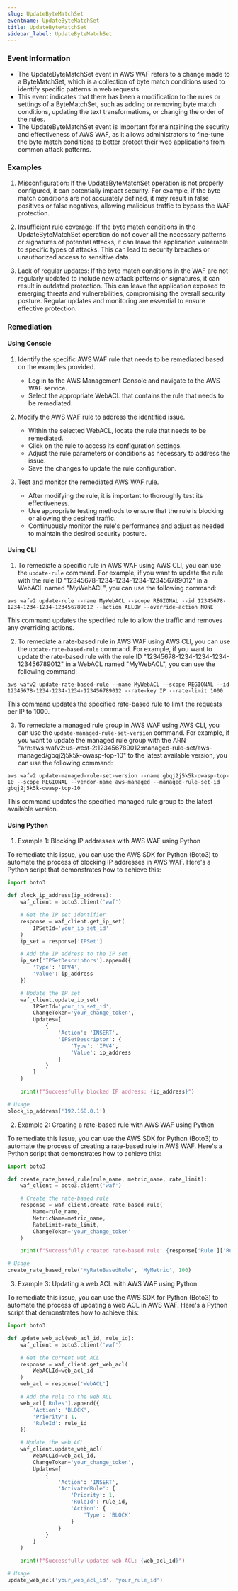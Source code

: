 ```yaml
--- 
slug: UpdateByteMatchSet
eventname: UpdateByteMatchSet
title: UpdateByteMatchSet
sidebar_label: UpdateByteMatchSet
---
```

                       
### Event Information

- The UpdateByteMatchSet event in AWS WAF refers to a change made to a ByteMatchSet, which is a collection of byte match conditions used to identify specific patterns in web requests.
- This event indicates that there has been a modification to the rules or settings of a ByteMatchSet, such as adding or removing byte match conditions, updating the text transformations, or changing the order of the rules.
- The UpdateByteMatchSet event is important for maintaining the security and effectiveness of AWS WAF, as it allows administrators to fine-tune the byte match conditions to better protect their web applications from common attack patterns.


### Examples

1. Misconfiguration: If the UpdateByteMatchSet operation is not properly configured, it can potentially impact security. For example, if the byte match conditions are not accurately defined, it may result in false positives or false negatives, allowing malicious traffic to bypass the WAF protection.

2. Insufficient rule coverage: If the byte match conditions in the UpdateByteMatchSet operation do not cover all the necessary patterns or signatures of potential attacks, it can leave the application vulnerable to specific types of attacks. This can lead to security breaches or unauthorized access to sensitive data.

3. Lack of regular updates: If the byte match conditions in the WAF are not regularly updated to include new attack patterns or signatures, it can result in outdated protection. This can leave the application exposed to emerging threats and vulnerabilities, compromising the overall security posture. Regular updates and monitoring are essential to ensure effective protection.

### Remediation

#### Using Console

1. Identify the specific AWS WAF rule that needs to be remediated based on the examples provided.
   - Log in to the AWS Management Console and navigate to the AWS WAF service.
   - Select the appropriate WebACL that contains the rule that needs to be remediated.

2. Modify the AWS WAF rule to address the identified issue.
   - Within the selected WebACL, locate the rule that needs to be remediated.
   - Click on the rule to access its configuration settings.
   - Adjust the rule parameters or conditions as necessary to address the issue.
   - Save the changes to update the rule configuration.

3. Test and monitor the remediated AWS WAF rule.
   - After modifying the rule, it is important to thoroughly test its effectiveness.
   - Use appropriate testing methods to ensure that the rule is blocking or allowing the desired traffic.
   - Continuously monitor the rule's performance and adjust as needed to maintain the desired security posture.

#### Using CLI

1. To remediate a specific rule in AWS WAF using AWS CLI, you can use the `update-rule` command. For example, if you want to update the rule with the rule ID "12345678-1234-1234-1234-123456789012" in a WebACL named "MyWebACL", you can use the following command:

```
aws wafv2 update-rule --name MyWebACL --scope REGIONAL --id 12345678-1234-1234-1234-123456789012 --action ALLOW --override-action NONE
```

This command updates the specified rule to allow the traffic and removes any overriding actions.

2. To remediate a rate-based rule in AWS WAF using AWS CLI, you can use the `update-rate-based-rule` command. For example, if you want to update the rate-based rule with the rule ID "12345678-1234-1234-1234-123456789012" in a WebACL named "MyWebACL", you can use the following command:

```
aws wafv2 update-rate-based-rule --name MyWebACL --scope REGIONAL --id 12345678-1234-1234-1234-123456789012 --rate-key IP --rate-limit 1000
```

This command updates the specified rate-based rule to limit the requests per IP to 1000.

3. To remediate a managed rule group in AWS WAF using AWS CLI, you can use the `update-managed-rule-set-version` command. For example, if you want to update the managed rule group with the ARN "arn:aws:wafv2:us-west-2:123456789012:managed-rule-set/aws-managed/gbqj2j5k5k-owasp-top-10" to the latest available version, you can use the following command:

```
aws wafv2 update-managed-rule-set-version --name gbqj2j5k5k-owasp-top-10 --scope REGIONAL --vendor-name aws-managed --managed-rule-set-id gbqj2j5k5k-owasp-top-10
```

This command updates the specified managed rule group to the latest available version.

#### Using Python

1. Example 1: Blocking IP addresses with AWS WAF using Python

To remediate this issue, you can use the AWS SDK for Python (Boto3) to automate the process of blocking IP addresses in AWS WAF. Here's a Python script that demonstrates how to achieve this:

```python
import boto3

def block_ip_address(ip_address):
    waf_client = boto3.client('waf')

    # Get the IP set identifier
    response = waf_client.get_ip_set(
        IPSetId='your_ip_set_id'
    )
    ip_set = response['IPSet']

    # Add the IP address to the IP set
    ip_set['IPSetDescriptors'].append({
        'Type': 'IPV4',
        'Value': ip_address
    })

    # Update the IP set
    waf_client.update_ip_set(
        IPSetId='your_ip_set_id',
        ChangeToken='your_change_token',
        Updates=[
            {
                'Action': 'INSERT',
                'IPSetDescriptor': {
                    'Type': 'IPV4',
                    'Value': ip_address
                }
            }
        ]
    )

    print(f"Successfully blocked IP address: {ip_address}")

# Usage
block_ip_address('192.168.0.1')
```

2. Example 2: Creating a rate-based rule with AWS WAF using Python

To remediate this issue, you can use the AWS SDK for Python (Boto3) to automate the process of creating a rate-based rule in AWS WAF. Here's a Python script that demonstrates how to achieve this:

```python
import boto3

def create_rate_based_rule(rule_name, metric_name, rate_limit):
    waf_client = boto3.client('waf')

    # Create the rate-based rule
    response = waf_client.create_rate_based_rule(
        Name=rule_name,
        MetricName=metric_name,
        RateLimit=rate_limit,
        ChangeToken='your_change_token'
    )

    print(f"Successfully created rate-based rule: {response['Rule']['RuleId']}")

# Usage
create_rate_based_rule('MyRateBasedRule', 'MyMetric', 100)
```

3. Example 3: Updating a web ACL with AWS WAF using Python

To remediate this issue, you can use the AWS SDK for Python (Boto3) to automate the process of updating a web ACL in AWS WAF. Here's a Python script that demonstrates how to achieve this:

```python
import boto3

def update_web_acl(web_acl_id, rule_id):
    waf_client = boto3.client('waf')

    # Get the current web ACL
    response = waf_client.get_web_acl(
        WebACLId=web_acl_id
    )
    web_acl = response['WebACL']

    # Add the rule to the web ACL
    web_acl['Rules'].append({
        'Action': 'BLOCK',
        'Priority': 1,
        'RuleId': rule_id
    })

    # Update the web ACL
    waf_client.update_web_acl(
        WebACLId=web_acl_id,
        ChangeToken='your_change_token',
        Updates=[
            {
                'Action': 'INSERT',
                'ActivatedRule': {
                    'Priority': 1,
                    'RuleId': rule_id,
                    'Action': {
                        'Type': 'BLOCK'
                    }
                }
            }
        ]
    )

    print(f"Successfully updated web ACL: {web_acl_id}")

# Usage
update_web_acl('your_web_acl_id', 'your_rule_id')
```


 
